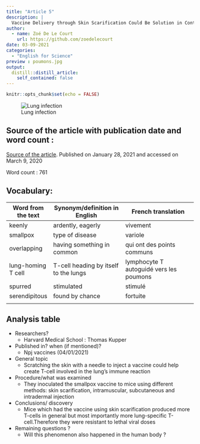 ```yaml
---
title: "Article 5"
description: |
  Vaccine Delivery through Skin Scarification Could Be Solution in Controlling Respiratory Diseases
author:
  - name: Zoé De Le Court
    url: https://github.com/zoedelecourt
date: 03-09-2021
categories:
  - "English for Science"
preview : poumons.jpg
output:
  distill::distill_article:
    self_contained: false
---
```


```r
knitr::opts_chunk$set(echo = FALSE)
```

![Lung infection](poumons.jpg)

## Source of the article with publication date and word count :
[Source of the article](https://www.genengnews.com/topics/drug-discovery/vaccine-delivery-through-skin-scarification-could-be-solution-in-controlling-respiratory-diseases/).
Published on  January 28, 2021 and accessed on March 9, 2020

Word count : 761

## Vocabulary: 
| Word from the text | Synonym/definition in English          | French translation                      |
|--------------------|----------------------------------------|-----------------------------------------|
| keenly             | ardently, eagerly                      | vivement                                |
| smallpox           | type of disease                        | variole                                 |
| overlapping        | having something in common             | qui ont des points communs              |
| lung-homing T cell | T-cell heading by itself to the lungs  | lymphocyte T autoguidé vers les poumons |
| spurred            | stimulated                             | stimulé                                 |
| serendipitous      | found by chance                        | fortuite                                |
|                    |                                        |                                         |


## Analysis table

- Researchers? 
    + Harvard Medical School : Thomas Kupper
- Published in? when (if mentioned)?
    + Npj vaccines (04/01/2021)  
- General topic
    + Scratching the skin with a needle to inject a vaccine could help create T-cell involved in the lung's immune reaction
- Procedure/what was examined
    + They inoculated the smallpox vaccine to mice using different methods: skin scarification, intramuscular, subcutaneous and intradermal injection
    
- Conclusions/ discovery
    + Mice which had the vaccine using skin scarification produced more T-cells in general but most importantly more lung-specific T-cell.Therefore they were resistant to lethal viral doses 

- Remaining questions ? 
    + Will this phenomenon also happened in the human body ?

